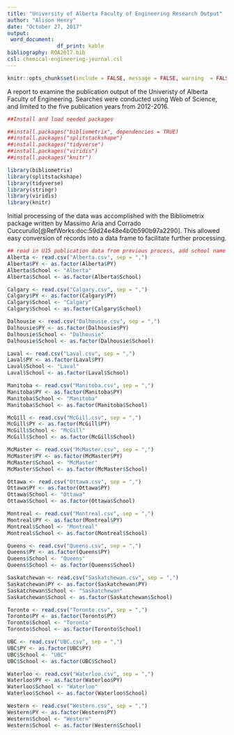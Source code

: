 ```yaml
---
title: "University of Alberta Faculty of Engineering Research Output"
author: "Alison Henry"
date: "October 27, 2017"
output:
 word_document:
                df_print: kable
bibliography: ROA2017.bib
csl: chemical-engineering-journal.csl
---
```

```r
knitr::opts_chunk$set(include = FALSE, message = FALSE, warning  = FALSE)
```
A report to examine the publication output of the Univeristy of Alberta Faculty of Engineering. Searches were conducted using Web of Science, and limited to the five publication years from 2012-2016. 

```r
##Install and load needed packages

##install.packages("bibliometrix", dependencies = TRUE)
##install.packages("splitstackshape")
##install.packages("tidyverse")
##install.packages("viridis")
##install.packages("knitr")

library(bibliometrix)
library(splitstackshape)
library(tidyverse)
library(stringr)
library(viridis)
library(knitr)
```
Initial processing of the data was accomplished with the Bibliometrix package written by Massimo Aria and Corrado Cuccurullo[@RefWorks:doc:59d24e48e4b0b590b97a2290]. This allowed easy conversion of records into a data frame to facilitate further processing.

```r
## read in U15 publication data from previous process, add school name column to each
Alberta <- read.csv("Alberta.csv", sep = ",")
Alberta$PY <- as.factor(Alberta$PY)
Alberta$School <- "Alberta"
Alberta$School <- as.factor(Alberta$School)

Calgary <- read.csv("Calgary.csv", sep = ",")
Calgary$PY <- as.factor(Calgary$PY)
Calgary$School <- "Calgary"
Calgary$School <- as.factor(Calgary$School)

Dalhousie <- read.csv("Dalhousie.csv", sep = ",")
Dalhousie$PY <- as.factor(Dalhousie$PY)
Dalhousie$School <- "Dalhousie"
Dalhousie$School <- as.factor(Dalhousie$School)

Laval <- read.csv("Laval.csv", sep = ",")
Laval$PY <- as.factor(Laval$PY)
Laval$School <- "Laval"
Laval$School <- as.factor(Laval$School)

Manitoba <- read.csv("Manitoba.csv", sep = ",")
Manitoba$PY <- as.factor(Manitoba$PY)
Manitoba$School <- "Manitoba"
Manitoba$School <- as.factor(Manitoba$School)

McGill <- read.csv("McGill.csv", sep = ",")
McGill$PY <- as.factor(McGill$PY)
McGill$School <- "McGill"
McGill$School <- as.factor(McGill$School)

McMaster <- read.csv("McMaster.csv", sep = ",")
McMaster$PY <- as.factor(McMaster$PY)
McMaster$School <- "McMaster"
McMaster$School <- as.factor(McMaster$School)

Ottawa <- read.csv("Ottawa.csv", sep = ",")
Ottawa$PY <- as.factor(Ottawa$PY)
Ottawa$School <- "Ottawa"
Ottawa$School <- as.factor(Ottawa$School)

Montreal <- read.csv("Montreal.csv", sep = ",")
Montreal$PY <- as.factor(Montreal$PY)
Montreal$School <- "Montreal"
Montreal$School <- as.factor(Montreal$School)

Queens <- read.csv("Queens.csv", sep = ",")
Queens$PY <- as.factor(Queens$PY)
Queens$School <- "Queens"
Queens$School <- as.factor(Queens$School)

Saskatchewan <- read.csv("Saskatchewan.csv", sep = ",")
Saskatchewan$PY <- as.factor(Saskatchewan$PY)
Saskatchewan$School <- "Saskatchewan"
Saskatchewan$School <- as.factor(Saskatchewan$School)

Toronto <- read.csv("Toronto.csv", sep = ",")
Toronto$PY <- as.factor(Toronto$PY)
Toronto$School <- "Toronto"
Toronto$School <- as.factor(Toronto$School)

UBC <- read.csv("UBC.csv", sep = ",")
UBC$PY <- as.factor(UBC$PY)
UBC$School <- "UBC"
UBC$School <- as.factor(UBC$School)

Waterloo <- read.csv("Waterloo.csv", sep = ",")
Waterloo$PY <- as.factor(Waterloo$PY)
Waterloo$School <- "Waterloo"
Waterloo$School <- as.factor(Waterloo$School)

Western <- read.csv("Western.csv", sep = ",")
Western$PY <- as.factor(Western$PY)
Western$School <- "Western"
Western$School <- as.factor(Western$School)

```

